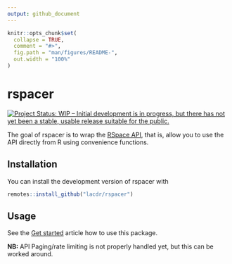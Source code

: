 ```yaml
---
output: github_document
---
```


<!-- README.md is generated from README.Rmd. Please edit that file -->

```r
knitr::opts_chunk$set(
  collapse = TRUE,
  comment = "#>",
  fig.path = "man/figures/README-",
  out.width = "100%"
)
```

# rspacer

<!-- badges: start -->
[![Project Status: WIP – Initial development is in progress, but there has not yet been a stable, usable release suitable for the public.](https://www.repostatus.org/badges/latest/wip.svg)](https://www.repostatus.org/#wip)
<!-- badges: end -->

The goal of rspacer is to wrap the [RSpace API](https://community.researchspace.com/public/apiDocs), that is, allow you to use the API directly from R using convenience functions.

## Installation

You can install the development version of rspacer with

```r
remotes::install_github("lacdr/rspacer")
```

## Usage

See the [Get started](https://lacdr.github.io/rspacer/articles/rspacer.html) article how to use this package.

**NB:** API Paging/rate limiting is not properly handled yet, but this can be worked around.

